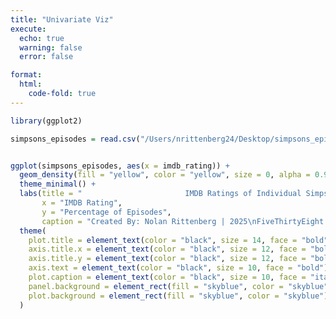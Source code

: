 ```yaml
---
title: "Univariate Viz"
execute:
  echo: true
  warning: false
  error: false

format: 
  html: 
    code-fold: true
---
```




```r

library(ggplot2)

simpsons_episodes = read.csv("/Users/nrittenberg24/Desktop/simpsons_episodes.csv")


ggplot(simpsons_episodes, aes(x = imdb_rating)) + 
  geom_density(fill = "yellow", color = "yellow", size = 0, alpha = 0.9) + 
  theme_minimal() +
  labs(title = "                       IMDB Ratings of Individual Simpsons Epidodes",
       x = "IMDB Rating",
       y = "Percentage of Episodes",
       caption = "Created By: Nolan Rittenberg | 2025\nFiveThirtyEight — 'The Simpsons by the Data'") +
  theme(
    plot.title = element_text(color = "black", size = 14, face = "bold"),  
    axis.title.x = element_text(color = "black", size = 12, face = "bold"), 
    axis.title.y = element_text(color = "black", size = 12, face = "bold"),  
    axis.text = element_text(color = "black", size = 10, face = "bold"), 
    plot.caption = element_text(color = "black", size = 10, face = "italic"),
    panel.background = element_rect(fill = "skyblue", color = "skyblue"),
    plot.background = element_rect(fill = "skyblue", color = "skyblue")
  ) 




```

